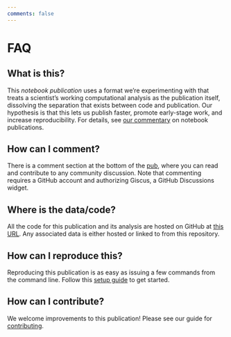 ```yaml
---
comments: false
---
```


# FAQ

## What is this?

This *notebook publication* uses a format we're experimenting with that treats a scientist's working computational analysis as the publication itself, dissolving the separation that exists between code and publication. Our hypothesis is that this lets us publish faster, promote early-stage work, and increase reproducibility. For details, see [our commentary](https://doi.org/10.57844/arcadia-ca21-23bb) on notebook publications.

## How can I comment?

There is a comment section at the bottom of the [pub](index.ipynb), where you can read and contribute to any community discussion. Note that commenting requires a GitHub account and authorizing Giscus, a GitHub Discussions widget.

## Where is the data/code?

All the code for this publication and its analysis are hosted on GitHub at [this URL](https://github.com/{{< var pub.org >}}/{{< var pub.repo >}}). Any associated data is either hosted or linked to from this repository.

## How can I reproduce this?

Reproducing this publication is as easy as issuing a few commands from the command line. Follow this [setup guide](SETUP.qmd) to get started.

## How can I contribute?

We welcome improvements to this publication! Please see our guide for [contributing](CONTRIBUTING.qmd).
